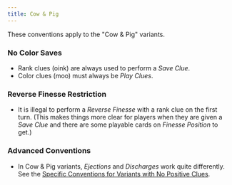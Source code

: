 ```yaml
---
title: Cow & Pig
---
```


These conventions apply to the "Cow & Pig" variants.

### No Color Saves

- Rank clues (oink) are always used to perform a _Save Clue_.
- Color clues (moo) must always be _Play Clues_.

### Reverse Finesse Restriction

- It is illegal to perform a _Reverse Finesse_ with a rank clue on the first turn. (This makes things more clear for players when they are given a _Save Clue_ and there are some playable cards on _Finesse Position_ to get.)

### Advanced Conventions

- In Cow & Pig variants, _Ejections_ and _Discharges_ work quite differently. See the [Specific Conventions for Variants with No Positive Clues](no-positive-clues.mdx).
